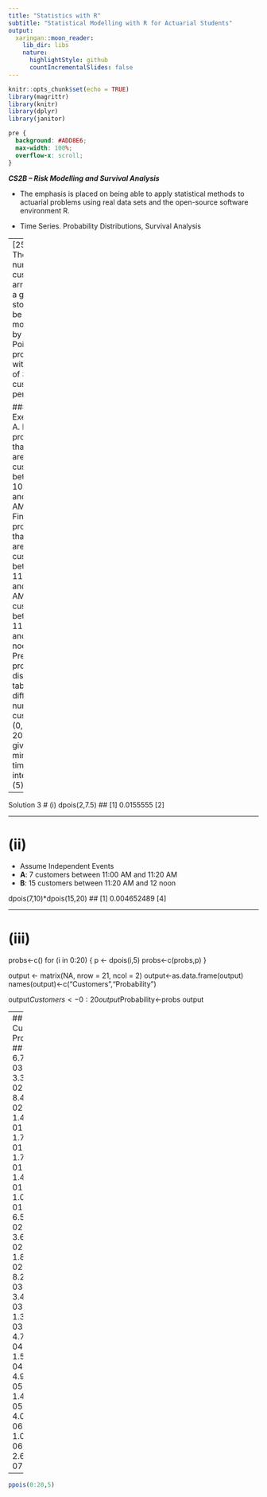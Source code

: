 ```yaml
---
title: "Statistics with R"
subtitle: "Statistical Modelling with R for Actuarial Students"
output:
  xaringan::moon_reader:
    lib_dir: libs
    nature:
      highlightStyle: github
      countIncrementalSlides: false
---
```


```r
knitr::opts_chunk$set(echo = TRUE)
library(magrittr)
library(knitr)
library(dplyr)
library(janitor)


```

```css
pre {
  background: #ADD8E6;
  max-width: 100%;
  overflow-x: scroll;
}
```

***CS2B – Risk Modelling and Survival Analysis ***


* The emphasis is placed on being able to apply statistical methods to actuarial problems using real data sets and the open-source software environment R. 

* Time Series. Probability Distributions, Survival Analysis

---
[25]
Q. 3) The number of customers arriving to a grocery store can be modelled by a Poisson process 
with rate of 30 customers per hour.

#### Exercises 
A.  Find the probability that there are 2 customers between 10:00 AM and 10:15 AM. 
2.  Find the probability that there are 7 customers between 11:00 AM and 11:20 AM
and 15 customers between 11:20 AM and 12 noon. (
3.   Prepare a probability distribution table for different number of customers (0, 1, 2…20) at 
any given 10 minute time interval. (5)

---

Solution 3
# (i) 
dpois(2,7.5)
## [1] 0.0155555
 [2]
 
---

# (ii)

* Assume Independent Events
* **A**:  7 customers between 11:00 AM and 11:20 AM
* **B**:  15 customers between 11:20 AM and 12 noon

dpois(7,10)*dpois(15,20)
## [1] 0.004652489
 [4]
 
---
 
# (iii)
probs<-c()
for (i in 0:20) {
   p <- dpois(i,5)
   probs<-c(probs,p)
}

output <- matrix(NA, nrow = 21, ncol = 2)
output<-as.data.frame(output)
names(output)<-c("Customers","Probability")

output$Customers<-0:20
output$Probability<-probs
output

---
## Customers Probability
## 1 0 6.737947e-03
## 2 1 3.368973e-02
## 3 2 8.422434e-02
## 4 3 1.403739e-01
## 5 4 1.754674e-01
## 6 5 1.754674e-01
## 7 6 1.462228e-01
## 8 7 1.044449e-01
## 9 8 6.527804e-02
## 10 9 3.626558e-02
## 11 10 1.813279e-02
## 12 11 8.242177e-03
## 13 12 3.434240e-03
## 14 13 1.320862e-03
## 15 14 4.717363e-04
## 16 15 1.572454e-04
## 17 16 4.913920e-05
## 18 17 1.445271e-05
## 19 18 4.014640e-06
## 20 19 1.056484e-06
## 21 20 2.641211e-07

---


```r
ppois(0:20,5)
```